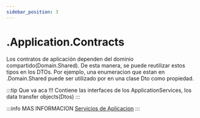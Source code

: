 ```yaml
---
sidebar_position: 3
---
```


# .Application.Contracts

Los contratos de aplicación dependen del dominio compartido(Domain.Shared).
De esta manera, se puede reutilizar estos tipos en los DTOs. Por ejemplo, una enumeracion que estan en .Domain.Shared
puede ser utilizado por en una clase Dto como propiedad.

:::tip Que va aca !!!
 Contiene las interfaces de los ApplicationServices, los data transfer objects(Dtos)
:::

:::info MAS INFORMACION
[Servicios de Aplicacion](docs/ddd/services.md)
:::
